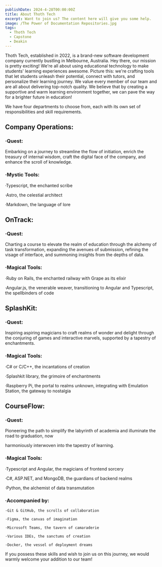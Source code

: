 ```yaml
---
publishDate: 2024-4-28T00:00:00Z
title: About Thoth Tech
excerpt: Want to join us? The content here will give you some help.
image: /The Power of Documentation Repositories.jpg
tags:
  - Thoth Tech
  - Capstone
  - Deakin
---
```



Thoth Tech, established in 2022, is a brand-new software development company currently bustling in Melbourne, Australia. Hey there, our mission is pretty exciting! We're all about using educational technology to make students' learning experiences awesome. Picture this: we're crafting tools that let students unleash their potential, connect with tutors, and personalize their learning journey. We value every member of our team and are all about delivering top-notch quality. We believe that by creating a supportive and warm learning environment together, we can pave the way for a brighter future in education!

We have four departments to choose from, each with its own set of responsibilities and skill requirements.

## Company Operations:

### ·Quest: 
Embarking on a journey to streamline the flow of initiation, enrich the treasury of internal wisdom, craft the digital face of the company, and enhance the scroll of knowledge.

### ·Mystic Tools:

  ·Typescript, the enchanted scribe

  ·Astro, the celestial architect

  ·Markdown, the language of lore

## OnTrack:

### ·Quest:
 Charting a course to elevate the realm of education through the alchemy of task transformation, expanding the avenues of submission, refining the visage of interface, and summoning insights from the depths of data.

### ·Magical Tools:

  ·Ruby on Rails, the enchanted railway with Grape as its elixir

  ·Angular.js, the venerable weaver, transitioning to Angular and Typescript, the spellbinders of code


## SplashKit:

### ·Quest:
 Inspiring aspiring magicians to craft realms of wonder and delight through the conjuring of games and interactive marvels, supported by a tapestry of enchantments.

### ·Magical Tools:

  ·C# or C/C++, the incantations of creation

  ·Splashkit library, the grimoire of enchantments

  ·Raspberry Pi, the portal to realms unknown, integrating with Emulation Station, the gateway to nostalgia

## CourseFlow:

### ·Quest:
 Pioneering the path to simplify the labyrinth of academia and illuminate the road to graduation, now 

harmoniously interwoven into the tapestry of learning.

### ·Magical Tools:

  ·Typescript and Angular, the magicians of frontend sorcery

  ·C#, ASP.NET, and MongoDB, the guardians of backend realms

  ·Python, the alchemist of data transmutation

  ### ·Accompanied by:

    ·Git & GitHub, the scrolls of collaboration

    ·Figma, the canvas of imagination

    ·Microsoft Teams, the tavern of camaraderie

    ·Various IDEs, the sanctums of creation

    ·Docker, the vessel of deployment dreams


    

If you possess these skills and wish to join us on this journey, we would warmly welcome your addition to our team!

